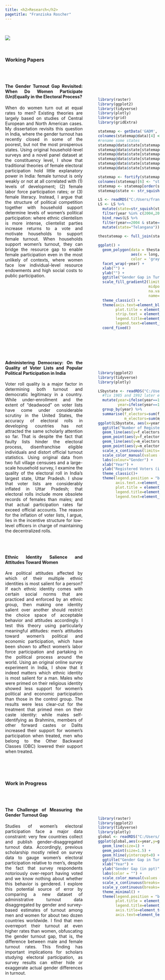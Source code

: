 ```yaml
---
title: <h2>Research</h2>
pagetitle: "Franziska Roscher"
---
```


<style>
body {
text-align: justify}
</style>


<br>

![](pics/women2.jpg){}

<br>

### Working Papers

<br>

:::: {style="display: flex;"}

::: {style="width:60%; margin-right:50px;"}



#### **The Gender Turnout Gap Revisited: When Do Women Participate (Un)Equally in the Electoral Process?**

When do women turn out at equal rates to men? Existing theories are largely based on studies of Central European and North American cases. My dissertation revisits this question in India, where the gender turnout has recently closed in some of the poorest, but not the most prosperous states. Using original household-level surveys and a novel panel dataset at the constituency level, I show that traditional theories of female electoral participation hold little explanatory power in India: female turnout is only weakly or not at all correlated with (1) levels of development; (2) female labor force participation rates; or (3) female literacy. Instead, I argue that the structure of political competition together with household support determine levels of women's political participation: where ethnic clientelism is more intense, clientelist parties increase returns to a vote and motivate households to support female turnout. When households support women's turnout, they can bridge the resource gap to enable female participation even in the most unlikely of contexts, where women face low individual-level resource endowments and high social costs to public participation.



:::

::: {width:"10%";}

:::

::: {style="width:40%;margin-top:50px;"}



```r
library(raster)
library(ggplot2)
library(tidyverse)
library(plotly)
library(grid)
library(gridExtra)

statemap <- getData('GADM', country='IND', level=1)
colnames(statemap@data)[4] <- "state"
#rename some states
statemap@data$state[statemap@data$state=="Jammu and Kashmir"] <- "Jammu & Kashmir"
statemap@data$state[statemap@data$state=="NCT of Delhi"] <- "Delhi"
statemap@data$state[statemap@data$state=="Odisha"] <- "Orissa"
statemap@data$state[statemap@data$state=="Andaman and Nicobar"] <- "Andaman & Nicobar Islands"
statemap@data$state[statemap@data$state=="Dadra and Nagar Haveli"] <- "Dadra & Nagar Haveli"
statemap@data$state[statemap@data$state=="Daman and Diu"] <- "Daman & Diu"

statemap <- fortify(statemap,region="state")
colnames(statemap)[6] <- "state"
statemap <- statemap[order(statemap$group,statemap$order),]
statemap$state <- str_squish(statemap$state)

LS <- readRDS("C:/Users/franz/Dropbox/PhD/Dissertation/Turnout Data/0 - Lok Sabha/PC-level turnout data/LSbystate.rds")
LS <- LS %>%
  mutate(state=str_squish(state)) %>%
  filter(year %in% c(2004,2019)) %>%
  bind_rows(LS %>%
  filter(year==2004 & state=="Andhra Pradesh") %>%
  mutate(state="Telangana"))
  
thestatemap <- full_join(statemap,LS,by="state") 

ggplot() +
  geom_polygon(data = thestatemap, 
               aes(x = long, y = lat, fill=gg,group = group),
               color = 'gray',  size = .2) +
  facet_wrap(~year) +
  xlab("") +
  ylab("") +
  ggtitle("Gender Gap in Turnout in India, by State") +
  scale_fill_gradient2(limits=c(-20,20),
                       midpoint = 0, low = "darkgreen", mid = "yellow", high = "red",
                       na.value = "grey50",
                       name="Gender Gap (ppt)") +
  theme_classic() +
  theme(axis.text=element_blank(),axis.ticks=element_blank(),axis.line=element_blank(),legend.position="bottom",
        plot.title = element_text(size=20, face = "bold"),
        strip.text = element_text(size=18),
        legend.title=element_text(size=18),
        legend.text=element_text(size=13)) + 
  coord_fixed()

```


:::

::::    


<br>
<br>


:::: {style="display: flex;"}

::: {style="width:60%; margin-right:50px;"}

#### **Administering Democracy: On the Quality of Voter Lists and Popular Political Participation in India**

Voter roll quality is a major factor in determining both turnout and democratic legitimacy in a country. While under-enrollment and the extent of "deadwood" on voter lists have come under considerable scrutiny  in the United States, the accuracy of electoral rolls in developing countries has not attracted the same scholarly attention so far. That is despite the fact that faulty lists hinder the electoral process, disenfranchise eligible individuals and distort official turnout statistics. Using original data from two full village censuses and a large-scale household survey, I examine the quality of the electoral roll in India's largest state, Uttar Pradesh. I show that voter lists are considerably inflated in Uttar Pradesh; that electoral rolls include more obsolete records of females than males; and that actual participation rates far exceed official accounts. The reason for the inflation of voter lists, I argue, lies in the incentive structure for low-level officers in charge of maintaining the decentralized rolls. 

<br>
<br>




#### **Ethnic Identity Salience and Attitudes Toward Women**

Are political attitudes affected by which of their multiple ethnic identities is most salient for a person? If each ethnic identity comes with certain social norms that are practiced and enforced by an ethnic group, then making one identity salient over another should restrict the choice space of acceptable behavior and attitudes accordingly. I test this theory using particularly meaningful attitudes: men’s attitudes toward women’s political and economic participation, which have been shown to affect women’s labor force participation and partaking in the political process around the world. Using an original online survey experiment in India, I show that it indeed matters which ethnic identity is most salient for a man. Males who were primed on their religious identity showed less support for women’s political and economic participation than those in the control group. The results were less clear-cut for the treatment that primed men on their caste identity: while males self-identifying as Brahmins, members of other forward castes or Dalits increased their support for women’s participation when treated, men who belong to the Other Backward Classes (OBC) lowered their support when treated.




:::

::: {width:"10%";}

:::

::: {style="width:40%;margin-top:10px;margin-left=40px"}

<br>


```r
library(ggplot2)
library(tidyverse)
library(plotly)

LSbystate <- readRDS("C:/Users/franz/Dropbox/PhD/Dissertation/Turnout Data/0 - Lok Sabha/PC-level turnout data/LSbystate.rds") %>%
  #fix 1985 and 1992 later elections
  mutate(year=ifelse(year==1985,1984,year),
         year=ifelse(year==1992,1991,year)) %>%
  group_by(year) %>%
  summarise(f_electors=sum(f_electors),
            m_electors=sum(m_electors))
ggplot(LSbystate, aes(x=year)) +
  ggtitle("Number of Registered Voters in India") +
  geom_line(aes(y=f_electors/1000000, color="Female"), size=1) +
  geom_point(aes(y=f_electors/1000000, color="Female"), size=1.5) +
  geom_line(aes(y=m_electors/1000000, color="Male"), size=1) +
  geom_point(aes(y=m_electors/1000000, color="Male"), size=1.5) +
  scale_x_continuous(limits=c(1970,2020),breaks=unique(LSbystate$year)) + 
  scale_color_manual(values = c("red","blue")) +
  labs(colour="Gender") +
  xlab("Year") +
  ylab("Registered Voters (in mln)") +
  theme_classic()+
  theme(legend.position = "bottom",
        axis.text.x=element_text(angle = 45, hjust = 1),
        plot.title = element_text(size=20, face = "bold"),
        legend.title=element_text(size=18),
        legend.text=element_text(size=13))


```





:::

::::    


<br>
<br>


### Work in Progress

<br>


:::: {style="display: flex;"}

::: {style="width:60%; margin-right:50px;"}


#### **The Challenge of Measuring the Gender Turnout Gap**

Studies of women's electoral participation face a major data constraint: very few countries collect and publish gender-disaggregated turnout data. Accordingly, previous scholarship mostly relied on survey data to gauge women’s electoral participation relative to men’s, despite the fact that survey respondents notoriously over-report having voted and we know nothing about whether this behavior is gendered. I explore this potential source of error by comparing a  new dataset of administrative turnout data disaggregated by gender and survey-based estimates of turnout among men and women for about two dozen countries worldwide. I find that men overreport their turnout at even higher rates than women, obfuscating the gender turnout gap, that is, the difference between male and female turnout rates. This finding has important implications for scholars studying electoral participation, as survey results can either hide or exaggerate actual gender differences in turnout.</p>


:::

::: {width:"10%";}

:::

::: {style="width:40%;margin-top:35px;"}

```r
library(raster)
library(ggplot2)
library(tidyverse)
library(plotly)
global <- readRDS("C:/Users/franz/Dropbox/PhD/Dissertation/Turnout Data/global.rds")
ggplot(global,aes(x=year,y=gg,color=country)) +
  geom_line(size=1) +
  geom_point(size=1.5) +
  geom_hline(yintercept=0) +
  ggtitle("Gender Gap in Turnout, International") +
  xlab("Year") +
  ylab("Gender Gap (in ppt)") +
  labs(color = "") +
  scale_color_manual(values = c('#8dd3c7','#ffffb3','#bebada','#fb8072','#80b1d3','#fdb462','#b3de69','#fccde5','#d9d9d9','#bc80bd','#ccebc5','#dfc27d','#df65b0','#33a02c','#1f78b4','#fe9929','#e31a1c','#878787')) +
  scale_x_continuous(breaks=seq(1900,2020,20)) + 
  scale_y_continuous(breaks=seq(-15,40,5)) + 
  theme_minimal() +
  theme(legend.position = "bottom",
        plot.title = element_text(size = 20, face = "bold"),
        legend.title=element_text(size=18),
        axis.title=element_text(size=14),
        axis.text=element_text(size=12))

```


:::

::::    
